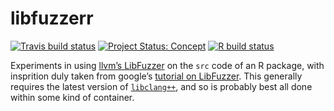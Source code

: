 # libfuzzerr

<!-- badges: start -->
[![Travis build status](https://travis-ci.org/mpadge/libfuzzerr.svg?branch=master)](https://travis-ci.org/mpadge/libfuzzerr)
[![Project Status: Concept](https://www.repostatus.org/badges/latest/concept.svg)](https://www.repostatus.org/#concept)
[![R build status](https://github.com/mpadge/libfuzzerr/workflows/R-CMD-check/badge.svg)](https://github.com/mpadge/libfuzzerr/actions)
<!-- badges: end -->

Experiments in using [llvm's LibFuzzer](https://llvm.org/docs/LibFuzzer.html) on
the `src` code of an R package, with insprition duly taken from google's 
[tutorial on
LibFuzzer](https://github.com/google/fuzzing/blob/master/tutorial/libFuzzerTutorial.md).
This generally requires the latest version of
[`libclang++`](http://releases.llvm.org/9.0.0/tools/clang/docs/ReleaseNotes.html),
and so is probably best all done within some kind of container.

